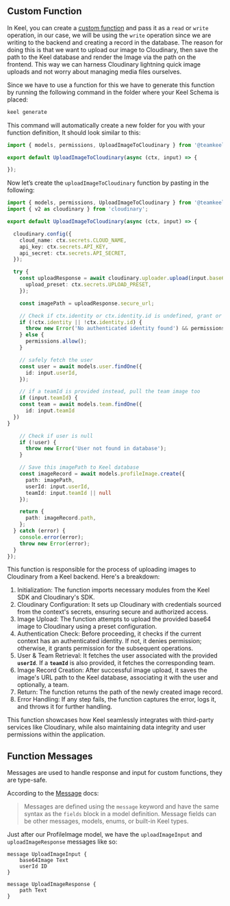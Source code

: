 ## Custom Function

In Keel, you can create a [custom function](https://docs.keel.so/functions#custom-functions) and pass it as a `read` or `write` operation, in our case, we will be using the `write` operation since we are writing to the backend and creating a record in the database. The reason for doing this is that we want to upload our image to Cloudinary, then save the path to the Keel database and render the Image via the path on the frontend. This way we can harness Cloudinary lightning quick image uploads and not worry about managing media files ourselves.

Since we have to use a function for this we have to generate this function by running the following command in the folder where your Keel Schema is placed:

```bash
keel generate
```

This command will automatically create a new folder for you with your function definition, It should look similar to this:

```ts
import { models, permissions, UploadImageToCloudinary } from '@teamkeel/sdk';

export default UploadImageToCloudinary(async (ctx, input) => {

});
```

Now let’s create the `uploadImageToCloudinary` function by pasting in the following:

```ts
import { models, permissions, UploadImageToCloudinary } from '@teamkeel/sdk';
import { v2 as cloudinary } from 'cloudinary';

export default UploadImageToCloudinary(async (ctx, input) => {

  cloudinary.config({
    cloud_name: ctx.secrets.CLOUD_NAME,
    api_key: ctx.secrets.API_KEY,
    api_secret: ctx.secrets.API_SECRET,
  });

  try {
    const uploadResponse = await cloudinary.uploader.upload(input.base64Image, {
      upload_preset: ctx.secrets.UPLOAD_PRESET,
    });

    const imagePath = uploadResponse.secure_url;

    // Check if ctx.identity or ctx.identity.id is undefined, grant or deny permission if identity is available or unavailable respectively
    if (!ctx.identity || !ctx.identity.id) {
      throw new Error('No authenticated identity found') && permissions.deny();
    } else {
      permissions.allow();
    }

    // safely fetch the user
    const user = await models.user.findOne({
      id: input.userId,
    });

    // if a teamId is provided instead, pull the team image too
    if (input.teamId) {
    const team = await models.team.findOne({
      id: input.teamId
  })
}

    // Check if user is null
    if (!user) {
      throw new Error('User not found in database');
    }

    // Save this imagePath to Keel database
    const imageRecord = await models.profileImage.create({
      path: imagePath,
      userId: input.userId,
      teamId: input.teamId || null
    });

    return {
      path: imageRecord.path,
    };
  } catch (error) {
    console.error(error);
    throw new Error(error);
  }
});
```

This function is responsible for the process of uploading images to Cloudinary from a Keel backend. Here's a breakdown:

1. Initialization: The function imports necessary modules from the Keel SDK and Cloudinary's SDK.
2. Cloudinary Configuration: It sets up Cloudinary with credentials sourced from the context's secrets, ensuring secure and authorized access.
3. Image Upload: The function attempts to upload the provided base64 image to Cloudinary using a preset configuration.
4. Authentication Check: Before proceeding, it checks if the current context has an authenticated identity. If not, it denies permission; otherwise, it grants permission for the subsequent operations.
5. User & Team Retrieval: It fetches the user associated with the provided **`userId`**. If a **`teamId`** is also provided, it fetches the corresponding team.
6. Image Record Creation: After successful image upload, it saves the image's URL path to the Keel database, associating it with the user and optionally, a team.
7. Return: The function returns the path of the newly created image record.
8. Error Handling: If any step fails, the function captures the error, logs it, and throws it for further handling.

This function showcases how Keel seamlessly integrates with third-party services like Cloudinary, while also maintaining data integrity and user permissions within the application.

## Function Messages

Messages are used to handle response and input for custom functions, they are type-safe.

According to the [Message](https://docs.keel.so/functions#custom-inputs-and-responses) docs:

> Messages are defined using the `message` keyword and have the same syntax as the `fields` block in a model definition. Message fields can be other messages, models, enums, or built-in Keel types.

Just after our ProfileImage model, we have the `uploadImageInput` and `uploadImageResponse` messages like so:

```keel
message UploadImageInput {
    base64Image Text
    userId ID
}

message UploadImageResponse {
    path Text
}
```
